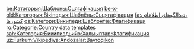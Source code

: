 {{template category
}}
{{catmore|維基百科:專題/旗幟模板}}

[[be:Катэгорыя:Шаблоны:Сцягафікацыя|be:Катэгорыя:Шаблоны:Сцягафікацыя]]
[[be-x-old:Катэгорыя:Вікіпэдыя:Шаблёны:Сьцягафікацыя|be-x-old:Катэгорыя:Вікіпэдыя:Шаблёны:Сьцягафікацыя]]
[[fa:رده:الگوهای_اطلاعاتی_کشورها|fa:رده:الگوهای اطلاعاتی کشورها]]
[[os:Категори:Википеди:Шаблонтæ:Флагификаци|os:Категори:Википеди:Шаблонтæ:Флагификаци]]
[[ro:Categorie:Country_data_templates|ro:Categorie:Country data templates]]
[[sah:Категория:Бикипиэдьийэ:Халыыптар:Флагификация|sah:Категория:Бикипиэдьийэ:Халыыптар:Флагификация]]
[[uz:Turkum:Vikipediya:Andozalar:Bayroqikon|uz:Turkum:Vikipediya:Andozalar:Bayroqikon]]